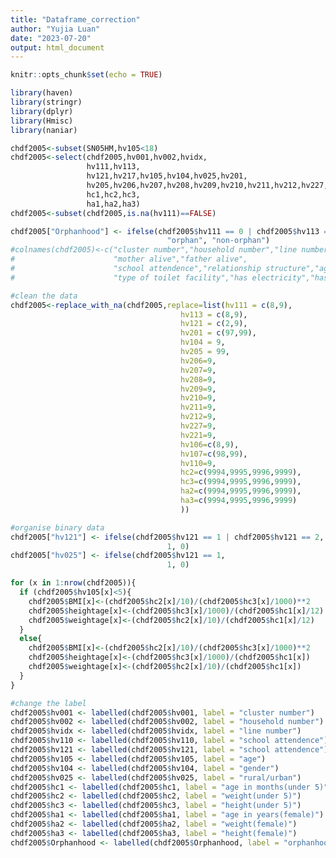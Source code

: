 ```yaml
---
title: "Dataframe_correction"
author: "Yujia Luan"
date: "2023-07-20"
output: html_document
---
```


```r
knitr::opts_chunk$set(echo = TRUE)
```

```r
library(haven)
library(stringr)
library(dplyr)
library(Hmisc)
library(naniar)
```

```r
chdf2005<-subset(SN05HM,hv105<18)
chdf2005<-select(chdf2005,hv001,hv002,hvidx,
                 hv111,hv113,
                 hv121,hv217,hv105,hv104,hv025,hv201,
                 hv205,hv206,hv207,hv208,hv209,hv210,hv211,hv212,hv227,hv221,hv106,hv107,hv110,
                 hc1,hc2,hc3,
                 ha1,ha2,ha3)
chdf2005<-subset(chdf2005,is.na(hv111)==FALSE)
```


```r
chdf2005["Orphanhood"] <- ifelse(chdf2005$hv111 == 0 | chdf2005$hv113 == 0, 
                                   "orphan", "non-orphan")
#colnames(chdf2005)<-c("cluster number","household number","line number",
#                      "mother alive","father alive",
#                      "school attendence","relationship structure","age","gender","type of #place of residence","source of drinking water",
#                      "type of toilet facility","has electricity","has radio","has #television","has refrigerator","has bicycle","has motorcycle","has car","has bednet","has #phone")
```


```r
#clean the data
chdf2005<-replace_with_na(chdf2005,replace=list(hv111 = c(8,9),
                                      hv113 = c(8,9),
                                      hv121 = c(2,9),
                                      hv201 = c(97,99),
                                      hv104 = 9,
                                      hv205 = 99,
                                      hv206=9,
                                      hv207=9,
                                      hv208=9,
                                      hv209=9,
                                      hv210=9,
                                      hv211=9,
                                      hv212=9,
                                      hv227=9,
                                      hv221=9,
                                      hv106=c(8,9),
                                      hv107=c(98,99),
                                      hv110=9,
                                      hc2=c(9994,9995,9996,9999),
                                      hc3=c(9994,9995,9996,9999),
                                      ha2=c(9994,9995,9996,9999),
                                      ha3=c(9994,9995,9996,9999)
                                      ))


```

```r
#organise binary data
chdf2005["hv121"] <- ifelse(chdf2005$hv121 == 1 | chdf2005$hv121 == 2, 
                                   1, 0)
chdf2005["hv025"] <- ifelse(chdf2005$hv121 == 1, 
                                   1, 0)
```

```r
for (x in 1:nrow(chdf2005)){
  if (chdf2005$hv105[x]<5){
    chdf2005$BMI[x]<-(chdf2005$hc2[x]/10)/(chdf2005$hc3[x]/1000)**2
    chdf2005$heightage[x]<-(chdf2005$hc3[x]/1000)/(chdf2005$hc1[x]/12)
    chdf2005$weightage[x]<-(chdf2005$hc2[x]/10)/(chdf2005$hc1[x]/12)
  }
  else{
    chdf2005$BMI[x]<-(chdf2005$hc2[x]/10)/(chdf2005$hc3[x]/1000)**2
    chdf2005$heightage[x]<-(chdf2005$hc3[x]/1000)/(chdf2005$hc1[x])
    chdf2005$weightage[x]<-(chdf2005$hc2[x]/10)/(chdf2005$hc1[x])
  }
}
```

```r
#change the label
chdf2005$hv001 <- labelled(chdf2005$hv001, label = "cluster number")
chdf2005$hv002 <- labelled(chdf2005$hv002, label = "household number")
chdf2005$hvidx <- labelled(chdf2005$hvidx, label = "line number")
chdf2005$hv110 <- labelled(chdf2005$hv110, label = "school attendence")
chdf2005$hv121 <- labelled(chdf2005$hv121, label = "school attendence")
chdf2005$hv105 <- labelled(chdf2005$hv105, label = "age")
chdf2005$hv104 <- labelled(chdf2005$hv104, label = "gender")
chdf2005$hv025 <- labelled(chdf2005$hv025, label = "rural/urban")
chdf2005$hc1 <- labelled(chdf2005$hc1, label = "age in months(under 5)")
chdf2005$hc2 <- labelled(chdf2005$hc2, label = "weight(under 5)")
chdf2005$hc3 <- labelled(chdf2005$hc3, label = "height(under 5)")
chdf2005$ha1 <- labelled(chdf2005$ha1, label = "age in years(female)")
chdf2005$ha2 <- labelled(chdf2005$ha2, label = "weight(female)")
chdf2005$ha3 <- labelled(chdf2005$ha3, label = "height(female)")
chdf2005$Orphanhood <- labelled(chdf2005$Orphanhood, label = "orphanhood")
```

